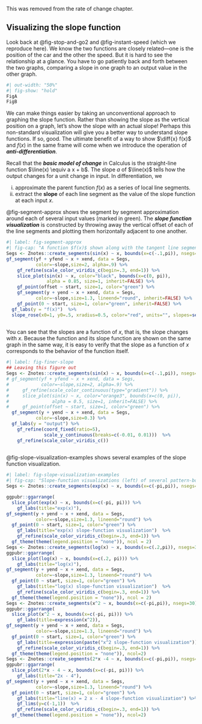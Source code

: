 
This was removed from the rate of change chapter.


## Visualizing the slope function {#sec-slope-fun-visualization}

Look back at @fig-stop-and-go2 and @fig-instant-speed (which we reproduce here). We know the two functions are closely related---one is the position of the car and the other the speed. But it is hard to see the relationship at a glance. You have to go patiently back and forth between the two graphs, comparing a slope in one graph to an output value in the other graph.

```r
#| out-width: "50%"
#| fig-show: "hold"
FigA
FigB
```

We can make things easier by taking an unconventional approach to graphing the slope function. Rather than showing the slope as the vertical position on a graph, let's show the slope with an actual slope! Perhaps this non-standard visualization will give you a better way to understand slope functions. If so, good. The ultimate benefit of a way to show $\diff{x} f(x)$ and $f(x)$ in the same frame will come when we introduce the operation of ***anti-differentiation***. 

Recall that the ***basic model of change*** in Calculus is the straight-line function $\line(x) \equiv a x + b$. The slope $a$ of $\line(x)$ tells how the output changes for a unit change in input. In differentiation, we  

i. approximate the parent function $f(x)$ as a series of local line segments.
ii. extract the **slope** of each line segment as the value of the slope function at each input $x$. 

@fig-segment-approx shows the segment by segment approximation around each of several input values (marked in green).  The ***slope function visualization*** is constructed by throwing away the vertical offset of each of the line segments and plotting them horizontally adjacent to one another. 

```r
#| label: fig-segment-approx
#| fig-cap: "A function $f(x)$ shown along with the tangent line segment touching $f()$ at each of the green points. For the slope function visualization, the tangent line segments are moved down to the horizontal axis."
Segs <- Znotes::create_segments(sin(x) ~ x, bounds(x=c(-.1,pi)), nsegs=10)
gf_segment(yf + yfend ~ x + xend, data = Segs, 
           color=~slope,size=2, alpha=.9) %>%
    gf_refine(scale_color_viridis_c(begin=.3, end=1)) %>%
    slice_plot(sin(x) ~ x, color="black", bounds(x=c(0, pi)),
               alpha = 0.85, size=1, inherit=FALSE) %>%
    gf_point(offset ~ start, size=1, color="green") %>%
    gf_segment(y + yend ~ x + xend, data = Segs, 
           color=~slope,size=1.3, lineend="round", inherit=FALSE) %>%
    gf_point(0 ~ start, size=1, color="green", inherit=FALSE) %>% 
  gf_labs(y = "f(x)")  %>%
  slope_rose(x0=1, y0=.5, xradius=0.5, color="red", units="", slopes=seq(-1,1, by=.25), inherit=FALSE)
    
```
You can see that the slopes are a function of $x$, that is, the slope changes with $x$. Because the function and its slope function are shown on the same graph in the same way, it is easy to verify that the slope as a function of $x$ corresponds to the behavior of the function itself.


```r
#| label: fig-finer-slope
## Leaving this figure out
Segs <- Znotes::create_segments(sin(x) ~ x, bounds(x=c(-.1,pi)), nsegs=100)
# gf_segment(yf + yfend ~ x + xend, data = Segs, 
#            color=~slope,size=2, alpha=.9) %>%
#     gf_refine(scale_color_continuous(type="gradient")) %>%
#     slice_plot(sin(x) ~ x, color="orange3", bounds(x=c(0, pi)),
#                alpha = 0.5, size=1, inherit=FALSE) %>%
#     gf_point(offset ~ start, size=1, color="green") %>%
  gf_segment(y + yend ~ x + xend, data = Segs, 
           color=~slope,size=0.3) %>%
  gf_labs(y = "output") %>%
    gf_refine(coord_fixed(ratio=5), 
              scale_y_continuous(breaks=c(-0.01, 0.01)))  %>%
    gf_refine(scale_color_viridis_c())
    
```


@fig-slope-visualization-examples shows several examples of the slope function visualization.

```r
#| label: fig-slope-visualization-examples
#| fig-cap: "Slope-function visualizations (left) of several pattern-book functions (right)."
Segs <- Znotes::create_segments(exp(x) ~ x, bounds(x=c(-pi,pi)), nsegs=30)

ggpubr::ggarrange(
  slice_plot(exp(x) ~ x, bounds(x=c(-pi, pi))) %>%
    gf_labs(title="exp(x)"),
gf_segment(y + yend ~ x + xend, data = Segs, 
           color=~slope,size=1.3, lineend="round") %>%
  gf_point(0 ~ start, size=1, color="green") %>%
    gf_labs(title="exp(x) slope-function visualization")  %>%
    gf_refine(scale_color_viridis_c(begin=.3, end=1)) %>%
  gf_theme(theme(legend.position = "none")), ncol = 2)
Segs <- Znotes::create_segments(log(x) ~ x, bounds(x=c(.2,pi)), nsegs=30)
ggpubr::ggarrange(
  slice_plot(log(x) ~ x, bounds(x=c(.2, pi))) %>%
    gf_labs(title="log(x)"),
gf_segment(y + yend ~ x + xend, data = Segs, 
           color=~slope,size=1.3, lineend="round") %>%
  gf_point(0 ~ start, size=1, color="green") %>%
    gf_labs(title="log(x) slope-function visualization")  %>%
    gf_refine(scale_color_viridis_c(begin=.3, end=1)) %>%
  gf_theme(theme(legend.position = "none")), ncol = 2)
Segs <- Znotes::create_segments(x^2 ~ x, bounds(x=c(-pi,pi)), nsegs=30)
ggpubr::ggarrange(
  slice_plot(x^2 ~ x, bounds(x=c(-pi, pi))) %>%
    gf_labs(title=expression(x^2)),
gf_segment(y + yend ~ x + xend, data = Segs, 
           color=~slope,size=1.3, lineend="round") %>%
  gf_point(0 ~ start, size=1, color="green") %>%
    gf_labs(title=expression(paste("x^2 slope-function visualization")))  %>%
    gf_refine(scale_color_viridis_c(begin=.3, end=1)) %>%
  gf_theme(theme(legend.position = "none")), ncol=2)
Segs <- Znotes::create_segments(2*x -4 ~ x, bounds(x=c(-pi,pi)), nsegs=30)
ggpubr::ggarrange(
  slice_plot(2*x - 4 ~ x, bounds(x=c(-pi, pi))) %>%
    gf_labs(title="2x - 4"),
gf_segment(y + yend ~ x + xend, data = Segs, 
           color=~slope,size=1.3, lineend="round") %>%
  gf_point(0 ~ start, size=1, color="green") %>%
    gf_labs(title="line(x) = 2 x - 4 slope-function visualization") %>%
    gf_lims(y=c(-1,1))  %>%
    gf_refine(scale_color_viridis_c(begin=.3, end=1)) %>%
  gf_theme(theme(legend.position = "none")), ncol=2)
```


